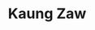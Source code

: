 ---
title: Kaung Zaw
description: As Managing Director of KeepsClean, Kaung Zaw oversees all aspects of the cleaning business with over six years of expertise, from customer service to digital marketing.
avatar: /assets/authors/kaung.png
linkin: 'kaung-zaw-276b39199'
---